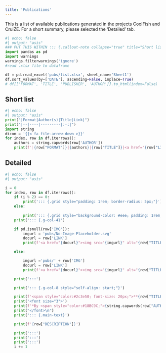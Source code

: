 ---
title: 'Publications'
---

::: {.column-page}

This is a list of available publications generated in the projects CoolFish and CruiZE. For a short summary, please selected the 'Detailed' tab.

```{python}
#| echo: false
#| output: "asis"
### PUT THIS WITHIN ::: {.callout-note collapse="true" title="Short list" appearance="minimal"}
import pandas as pd
import warnings
warnings.filterwarnings('ignore')
#read .xlsx file to dataframe

df = pd.read_excel('pubs/list.xlsx', sheet_name='Sheet1')
df.sort_values(by=['DATE'], ascending=False, inplace=True)
# df[['FORMAT', 'TITLE', 'PUBLISHER', 'AUTHOR']].to_html(index=False)


```

::: {.panel-tabset}

## Short list
::: {.pubtable}

```{python}
#| echo: false
#| output: "asis"
print("|Format|Author(s)|Title|Link|")
print("|--|----|---------|:-:|")
import string
dicon = '{{< fa file-arrow-down >}}'
for index, row in df.iterrows():
    authors = string.capwords(row['AUTHOR'])
    print(f'|{row["FORMAT"]}|{authors}|{row["TITLE"]}|<a href="{row["LINK"]}">{dicon}</a>')

```
:::

## Detailed



```{python}
#| echo: false
#| output: "asis"

i = 0
for index, row in df.iterrows():
    if (i % 2) == 0:
        print('::: {.grid style="padding: 1rem; border-radius: 5px;"}')
    else:
        
        print('::: {.grid style="background-color: #eee; padding: 1rem; border-radius: 5px;"}')
    print('::: {.g-col-4}')

    if pd.isnull(row['IMG']):
        imgurl = 'pubs/No-Image-Placeholder.svg'
        docurl = row['LINK']
        print(f'<a href="{docurl}"><img src="{imgurl}" alt="{row["TITLE"]}" width="100%" style="box-shadow: 2px 2px 5px 0px rgba(0,0,0,0.51);"></a>')

    else:

        imgurl ='pubs/' + row['IMG']
        docurl = row['LINK']
        print(f'<a href="{docurl}"><img src="{imgurl}" alt="{row["TITLE"]}" width="100%" style="box-shadow: 2px 2px 5px 0px rgba(0,0,0,0.51);"></a>')

    print(':::')

    print('::: {.g-col-8 style="self-align: start;"}')

    print(f'<span style="color:#2c3e50; font-size: 20px;">**{row["TITLE"]}**</span>\\')
    print('<font size="3">')
    print(f'*By <span style="color:#18BC9C;">{string.capwords(row["AUTHOR"])}</span>. Published in/by {row["PUBLISHER"]} at {row["DATE"].date()}.*')
    print("</font>\n")
    print('::: {.main-text}')

    print(f'{row["DESCRIPTION"]}')

    print(':::')
    print(':::')
    print(':::')
    i += 1



```



:::
:::
